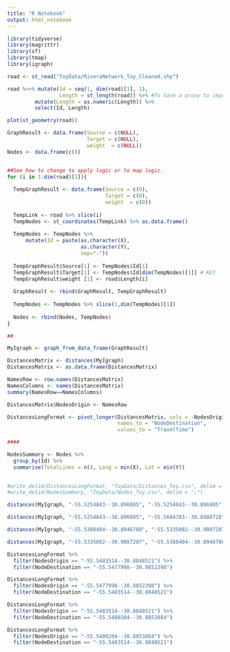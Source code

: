 ```yaml
---
title: "R Notebook"
output: html_notebook
---
```


```r
library(tidyverse)
library(magrittr)
library(sf)
library(tmap)
library(igraph)
```


```r
road <- st_read("ToyData/RiveraNetwork_Toy_Cleaned.shp")

road %<>% mutate(Id = seq(1, dim(road)[1], 1), 
                 Length = st_length(road)) %>% #To have a proxy to impedance
         mutate(Length = as.numeric(Length)) %>% 
         select(Id, Length)
```

```r
plot(st_geometry(road))
```


```r
GraphResult <- data.frame(Source = c(NULL), 
                          Target = c(NULL), 
                          weight  = c(NULL))
Nodes <- data.frame(c())


##See how to change to apply logic or to map logic.
for (i in 1:dim(road)[1]){
  
  TempGraphResult <- data.frame(Source = c(0), 
                                Target = c(0), 
                                weight  = c(0))
  
  TempLink <- road %>% slice(i)
  TempNodes <- st_coordinates(TempLink) %>% as.data.frame()
  
  TempNodes <- TempNodes %>%
      mutate(Id = paste(as.character(X),
                        as.character(Y),
                        sep="-"))
  
  TempGraphResult$Source[1] <- TempNodes$Id[1]
  TempGraphResult$Target[1] <- TempNodes$Id[dim(TempNodes)[1]] # KEY
  TempGraphResult$weight [1] <- road$Length[i]
  
  GraphResult <- rbind(GraphResult, TempGraphResult)
  
  TempNodes <- TempNodes %>% slice(1,dim(TempNodes)[1])
  
  Nodes <- rbind(Nodes, TempNodes)
}

## 

MyIgraph <- graph_from_data_frame(GraphResult) 


```

```r
DistancesMatrix <- distances(MyIgraph)
DistancesMatrix <- as.data.frame(DistancesMatrix)

NamesRow <- row.names(DistancesMatrix)
NamesColumns <- names(DistancesMatrix)
summary(NamesRow==NamesColumns)

DistancesMatrix$NodesOrigin <- NamesRow

DistancesLongFormat <- pivot_longer(DistancesMatrix, cols = -NodesOrigin,
                                    names_to = "NodeDestination",
                                    values_to = "TravelTime")

####

NodesSummary <- Nodes %>% 
  group_by(Id) %>% 
  summarise(TotalLines = n(), Long = min(X), Lat = min(Y)) 
  
```


```r
#write_delim(DistancesLongFormat, "ToyData/Distances_Toy.csv", delim = ";")
#write_delim(NodesSummary, "ToyData/Nodes_Toy.csv", delim = ";")
```


```r
distances(MyIgraph, "-55.5254843--30.896805", "-55.5254843--30.896805")
```

```r
distances(MyIgraph, "-55.5254843--30.896805", "-55.5604783--30.8988728")
```

```r
distances(MyIgraph, "-55.5388404--30.8946788", "-55.5335082--30.9087207")
```

```r
distances(MyIgraph, "-55.5335082--30.9087207", "-55.5388404--30.8946788")
```



```r
DistancesLongFormat %>% 
  filter(NodesOrigin == "-55.5483514--30.8848521") %>% 
  filter(NodeDestination == "-55.5477998--30.8852398")
```



```r
DistancesLongFormat %>% 
  filter(NodesOrigin == "-55.5477998--30.8852398") %>% 
  filter(NodeDestination == "-55.5483514--30.8848521")
```



```r


DistancesLongFormat %>% 
  filter(NodesOrigin == "-55.5483514--30.8848521") %>% 
  filter(NodeDestination == "-55.5480204--30.8853884")
```

```r


DistancesLongFormat %>% 
  filter(NodesOrigin == "-55.5480204--30.8853884") %>% 
  filter(NodeDestination == "-55.5483514--30.8848521")
```